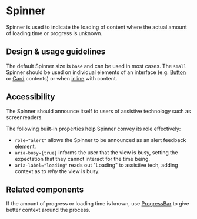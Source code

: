 
<Meta title="Components/Status and Feedback/Spinner/Docs" />

# Spinner

Spinner is used to indicate the loading of content where the actual amount of
loading time or progress is unknown.

## Design & usage guidelines

The default Spinner size is `base` and can be used in most cases. The `small`
Spinner should be used on individual elements of an interface (e.g.
[Button](../?path=/docs/components-actions-button-docs--page) or
[Card](../?path=/docs/components-layouts-and-structure-card-docs--page)
contents) or when
[inline](../?path=/story/components-status-and-feedback-spinner-web--inline)
with content.

## Accessibility

The Spinner should announce itself to users of assistive technology such as
screenreaders.

The following built-in properties help Spinner convey its role effectively:

- `role="alert"` allows the Spinner to be announced as an alert feedback
  element.
- `aria-busy={true}` informs the user that the view is busy, setting the
  expectation that they cannot interact for the time being.
- `aria-label="loading"` reads out "Loading" to assistive tech, adding context
  as to _why_ the view is busy.

## Related components

If the amount of progress or loading time is known, use
[ProgressBar](../?path=/docs/components-status-and-feedback-progressbar-docs--page)
to give better context around the process.
